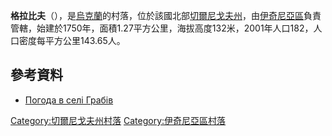 {{coord|50|46|0|N|32|15|17|E|scale:100000|display=title}}

'''格拉比夫'''（{{lang-uk|Грабів}}），是[[烏克蘭|烏克蘭]]的村落，位於該國北部[[切爾尼戈夫州|切爾尼戈夫州]]，由[[伊奇尼亞區|伊奇尼亞區]]負責管轄，始建於1750年，面積1.27平方公里，海拔高度132米，2001年人口182，人口密度每平方公里143.65人。

==參考資料==
* [http://weather.in.ua/ua/chernigovskaja/5757 Погода в селі Грабів] {{Wayback|url=http://weather.in.ua/ua/chernigovskaja/5757 |date=20111220142154 }}

[[Category:切爾尼戈夫州村落|Category:切爾尼戈夫州村落]]
[[Category:伊奇尼亞區村落|Category:伊奇尼亞區村落]]


{{Chernihiv-geo-stub}}